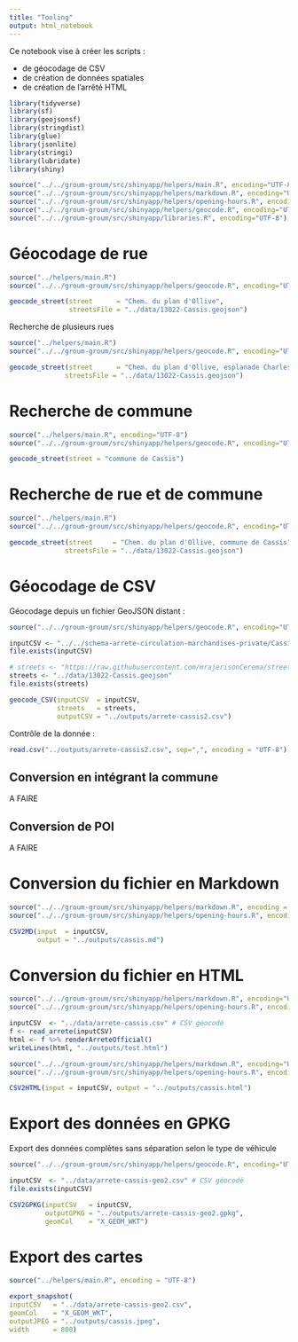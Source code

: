 ```yaml
---
title: "Tooling"
output: html_notebook
---
```


Ce notebook vise à créer les scripts :

- de géocodage de CSV
- de création de données spatiales
- de création de l'arrêté HTML

```r
library(tidyverse)
library(sf)
library(geojsonsf)
library(stringdist)
library(glue)
library(jsonlite)
library(stringi)
library(lubridate)
library(shiny)
```


```r
source("../../groum-groum/src/shinyapp/helpers/main.R", encoding="UTF-8")
source("../../groum-groum/src/shinyapp/helpers/markdown.R", encoding="UTF-8")
source("../../groum-groum/src/shinyapp/helpers/opening-hours.R", encoding="UTF-8")
source("../../groum-groum/src/shinyapp/helpers/geocode.R", encoding="UTF-8")
source("../../groum-groum/src/shinyapp/libraries.R", encoding="UTF-8")
```

# Géocodage de rue
```r
source("../helpers/main.R")
source("../../groum-groum/src/shinyapp/helpers/geocode.R", encoding="UTF-8")

geocode_street(street      = "Chem. du plan d'Ollive",
               streetsFile = "../data/13022-Cassis.geojson")
```

Recherche de plusieurs rues
```r
source("../helpers/main.R")
source("../../groum-groum/src/shinyapp/helpers/geocode.R", encoding="UTF-8")

geocode_street(street      = "Chem. du plan d'Ollive, esplanade Charles de Gaule", 
              streetsFile = "../data/13022-Cassis.geojson")
```

# Recherche de commune
```r
source("../helpers/main.R", encoding="UTF-8")
source("../../groum-groum/src/shinyapp/helpers/geocode.R", encoding="UTF-8")

geocode_street(street = "commune de Cassis")
```


# Recherche de rue et de commune
```r
source("../helpers/main.R")
source("../../groum-groum/src/shinyapp/helpers/geocode.R", encoding="UTF-8")

geocode_street(street     = "Chem. du plan d'Ollive, commune de Cassis", 
              streetsFile = "../data/13022-Cassis.geojson")
```

# Géocodage de CSV

Géocodage depuis un fichier GeoJSON distant :
```r
source("../../groum-groum/src/shinyapp/helpers/geocode.R", encoding="UTF-8")

inputCSV <- "../../schema-arrete-circulation-marchandises-private/Cassis/arrete-cassis.csv"
file.exists(inputCSV)

# streets <- "https://raw.githubusercontent.com/mrajerisonCerema/streets-as-geojson/master/OSM/PROVENCE%20ALPES%20COTE%20D%20AZUR/13022-Cassis.geojson"
streets <- "../data/13022-Cassis.geojson"
file.exists(streets)

geocode_CSV(inputCSV  = inputCSV,
            streets   = streets,
            outputCSV = "../outputs/arrete-cassis2.csv")
```

Contrôle de la donnée :
```r
read.csv("../outputs/arrete-cassis2.csv", sep=",", encoding = "UTF-8") %>% names
```

## Conversion en intégrant la commune
A FAIRE

## Conversion de POI
A FAIRE

# Conversion du fichier en Markdown
```r
source("../../groum-groum/src/shinyapp/helpers/markdown.R", encoding = "UTF-8")
source("../../groum-groum/src/shinyapp/helpers/opening-hours.R", encoding = "UTF-8")

CSV2MD(input  = inputCSV, 
       output = "../outputs/cassis.md")
```

# Conversion du fichier en HTML
```r
source("../../groum-groum/src/shinyapp/helpers/markdown.R", encoding="UTF-8")
source("../../groum-groum/src/shinyapp/helpers/opening-hours.R", encoding="UTF-8")

inputCSV  <- "../data/arrete-cassis.csv" # CSV géocodé
f <- read_arrete(inputCSV)
html <- f %>% renderArreteOfficial()
writeLines(html, "../outputs/test.html")
```


```r
source("../../groum-groum/src/shinyapp/helpers/markdown.R", encoding="UTF-8")
source("../../groum-groum/src/shinyapp/helpers/opening-hours.R", encoding="UTF-8")

CSV2HTML(input = inputCSV, output = "../outputs/cassis.html")
```

# Export des données en GPKG

Export des données complètes sans séparation selon le type de véhicule
```r
source("../../groum-groum/src/shinyapp/helpers/geocode.R", encoding="UTF-8")

inputCSV  <- "../data/arrete-cassis-geo2.csv" # CSV géocodé
file.exists(inputCSV)

CSV2GPKG(inputCSV   = inputCSV,
         outputGPKG = "../outputs/arrete-cassis-geo2.gpkg",
         geomCol    = "X_GEOM_WKT")
```

# Export des cartes
```r
source("../helpers/main.R", encoding = "UTF-8")

export_snapshot(
inputCSV   = "../data/arrete-cassis-geo2.csv",
geomCol    = "X_GEOM_WKT",
outputJPEG = "../outputs/cassis.jpeg",
width      = 800)
```
